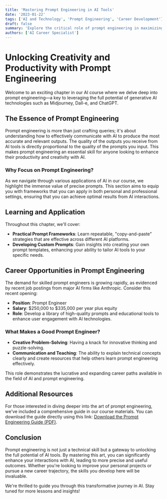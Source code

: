 ```yaml
---
title: 'Mastering Prompt Engineering in AI Tools'
date: '2023-01-22'
tags: ['AI and Technology', 'Prompt Engineering', 'Career Development']
draft: false
summary: 'Explore the critical role of prompt engineering in maximizing the effectiveness of AI tools like ChatGPT, Midjourney, and Dall-e, and discover emerging career opportunities in this innovative field.'
authors: ['AI Career Specialist']
---
```


# Unlocking Creativity and Productivity with Prompt Engineering

Welcome to an exciting chapter in our AI course where we delve deep into prompt engineering—a key to leveraging the full potential of generative AI technologies such as Midjourney, Dall-e, and ChatGPT.

## The Essence of Prompt Engineering

Prompt engineering is more than just crafting queries; it's about understanding how to effectively communicate with AI to produce the most accurate and relevant outputs. The quality of the outputs you receive from AI tools is directly proportional to the quality of the prompts you input. This makes prompt engineering an essential skill for anyone looking to enhance their productivity and creativity with AI.

### Why Focus on Prompt Engineering?

As we navigate through various applications of AI in our course, we highlight the immense value of precise prompts. This section aims to equip you with frameworks that you can apply in both personal and professional settings, ensuring that you can achieve optimal results from AI interactions.

## Learning and Application

Throughout this chapter, we'll cover:
- **Practical Prompt Frameworks**: Learn repeatable, "copy-and-paste" strategies that are effective across different AI platforms.
- **Developing Custom Prompts**: Gain insights into creating your own prompt templates, enhancing your ability to tailor AI tools to your specific needs.

## Career Opportunities in Prompt Engineering

The demand for skilled prompt engineers is growing rapidly, as evidenced by recent job postings from major AI firms like Anthropic. Consider this recent opening:

- **Position**: Prompt Engineer
- **Salary**: $250,000 to $335,000 per year plus equity
- **Role**: Develop a library of high-quality prompts and educational tools to enhance user engagement with AI technologies.

### What Makes a Good Prompt Engineer?

- **Creative Problem-Solving**: Having a knack for innovative thinking and puzzle-solving.
- **Communication and Teaching**: The ability to explain technical concepts clearly and create resources that help others learn prompt engineering effectively.

This role demonstrates the lucrative and expanding career paths available in the field of AI and prompt engineering.

## Additional Resources

For those interested in diving deeper into the art of prompt engineering, we've included a comprehensive guide in our course materials. You can download the guide directly using this link: [Download the Prompt Engineering Guide (PDF)](https://www.dropbox.com/s/aij2knuk5wnlyo4/THE%20PROMPT%20ENGINEERING%20GUIDE%20V3.pdf?dl=1).

## Conclusion

Prompt engineering is not just a technical skill but a gateway to unlocking the full potential of AI tools. By mastering this art, you can significantly enhance your interactions with AI, leading to more precise and useful outcomes. Whether you're looking to improve your personal projects or pursue a new career trajectory, the skills you develop here will be invaluable.

We're thrilled to guide you through this transformative journey in AI. Stay tuned for more lessons and insights!
